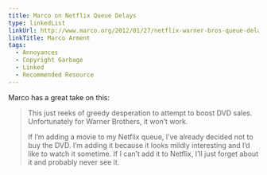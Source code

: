 ```yaml
---
title: Marco on Netflix Queue Delays
type: linkedList
linkUrl: http://www.marco.org/2012/01/27/netflix-warner-bros-queue-delay
linkTitle: Marco Arment
tags:
  - Annoyances
  - Copyright Garbage
  - Linked
  - Recommended Resource
---
```


Marco has a great take on this:

> This just reeks of greedy desperation to attempt to boost DVD sales. Unfortunately for Warner Brothers, it won’t work.
>
> If I’m adding a movie to my Netflix queue, I’ve already decided not to buy the DVD. I’m adding it because it looks mildly interesting and I’d like to watch it sometime. If I can’t add it to Netflix, I’ll just forget about it and probably never see it.
